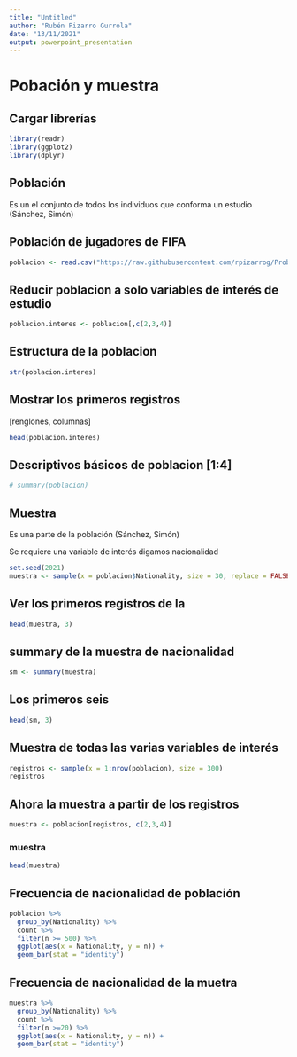 ---
title: "Untitled"
author: "Rubén Pizarro Gurrola"
date: "13/11/2021"
output: powerpoint_presentation
---


# Pobación y muestra

## Cargar librerías
```{r}
library(readr)
library(ggplot2)
library(dplyr)
```

## Población 

Es un el conjunto de todos los individuos que conforma un estudio (Sánchez, Simón) 

## Población de jugadores de FIFA
```{r}
poblacion <- read.csv("https://raw.githubusercontent.com/rpizarrog/Probabilidad-y-EstadIstica-VIRTUAL-DISTANCIA/main/datos/datos.FIFA.limpios.csv", encoding = "UTF-8", stringsAsFactors = TRUE)

```

## Reducir poblacion a solo variables de interés de estudio
```{r}
poblacion.interes <- poblacion[,c(2,3,4)]
```


## Estructura de la poblacion 
```{r}
str(poblacion.interes)
```



## Mostrar los primeros registros 
[renglones, columnas]
```{r}
head(poblacion.interes)
```


## Descriptivos básicos de poblacion [1:4]
```{r}
# summary(poblacion)
```

 
## Muestra

Es una parte de la población (Sánchez, Simón)

Se requiere una variable de interés digamos nacionalidad

```{r}
set.seed(2021)
muestra <- sample(x = poblacion$Nationality, size = 30, replace = FALSE)


```

## Ver los primeros registros de la 

```{r}
head(muestra, 3)
```

## summary de la muestra de nacionalidad
```{r}
sm <- summary(muestra)
```


## Los primeros seis
```{r}
head(sm, 3)
```


## Muestra de todas las varias variables de interés

```{r}
registros <- sample(x = 1:nrow(poblacion), size = 300)
registros
```


## Ahora la muestra a partir de los registros
```{r}
muestra <- poblacion[registros, c(2,3,4)]

```

### muestra

```{r}
head(muestra)
```

## Frecuencia de nacionalidad de población
```{r}
poblacion %>% 
  group_by(Nationality) %>%
  count %>%
  filter(n >= 500) %>%
  ggplot(aes(x = Nationality, y = n)) + 
  geom_bar(stat = "identity")
```


## Frecuencia de nacionalidad de la muetra
```{r}
muestra %>% 
  group_by(Nationality) %>%
  count %>%
  filter(n >=20) %>%
  ggplot(aes(x = Nationality, y = n)) + 
  geom_bar(stat = "identity")
```

